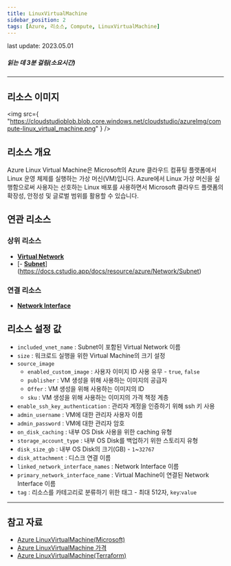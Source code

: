```yaml
---
title: LinuxVirtualMachine
sidebar_position: 2
tags: [Azure, 리소스, Compute, LinuxVirtualMachine]
---
```


<span className="theme-doc-version-badge badge badge--secondary">
    last update: 2023.05.01
</span>

##### 읽는 데 3분 걸림(소요시간)

---

## 리소스 이미지

<img
    src={
        "https://cloudstudioblob.blob.core.windows.net/cloudstudio/azureImg/compute-linux_virtual_machine.png"
    }
/>

## 리소스 개요

Azure Linux Virtual Machine은 Microsoft의 Azure 클라우드 컴퓨팅 플랫폼에서 Linux 운영 체제를 실행하는 가상 머신(VM)입니다.
Azure에서 Linux 가상 머신을 실행함으로써 사용자는 선호하는 Linux 배포를 사용하면서 Microsoft 클라우드 플랫폼의 확장성, 안정성 및 글로벌 범위를 활용할 수 있습니다.

## 연관 리소스

### 상위 리소스

-   [**Virtual Network**](https://docs.cstudio.app/docs/resource/azure/Network/VirtualNetwork)
-   [- [**Subnet**](https://docs.cstudio.app/docs/resource/azure/Network/Subnet)](https://docs.cstudio.app/docs/resource/azure/Network/Subnet)

### 연결 리소스

-   [**Network Interface**](https://docs.cstudio.app/docs/resource/azure/Network/NetworkInterface)

## 리소스 설정 값

-   `included_vnet_name` : Subnet이 포함된 Virtual Network 이름
-   `size` : 워크로드 실행을 위한 Virtual Machine의 크기 설정
-   `source_image`
    -   `enabled_custom_image` : 사용자 이미지 ID 사용 유무 - `true`, `false`
    -   `publisher` : VM 생성을 위해 사용하는 이미지의 공급자
    -   `Offer` : VM 생성을 위해 사용하는 이미지의 ID
    -   `sku` : VM 생성을 위해 사용하는 이미지의 가격 책정 계층
-   `enable_ssh_key_authentication` : 관리자 계정을 인증하기 위해 ssh 키 사용
-   `admin_username` : VM에 대한 관리자 사용자 이름
-   `admin_password` : VM에 대한 관리자 암호
-   `on_disk_caching` : 내부 OS Disk 사용을 위한 caching 유형
-   `storage_account_type` : 내부 OS Disk를 백업하기 위한 스토리지 유형
-   `disk_size_gb` : 내부 OS Disk의 크기(GB) - `1`~`32767`
-   `disk_attachment` : 디스크 연결 이름
-   `linked_network_interface_names` : Network Interface 이름
-   `primary_network_interface_name` : Virtual Machine이 연결된 Network Interface 이름
-   `tag` : 리소스를 카테고리로 분류하기 위한 태그 - 최대 512자, `key`:`value`

---

## 참고 자료

-   [Azure LinuxVirtualMachine(Microsoft)](https://learn.microsoft.com/ko-kr/azure/virtual-machines/overview)
-   [Azure LinuxVirtualMachine 가격](https://azure.microsoft.com/en-us/pricing/details/virtual-machines/linux/)
-   [Azure LinuxVirtualMachine(Terraform)](https://registry.terraform.io/providers/hashicorp/azurerm/latest/docs/resources/linux_virtual_machine)
